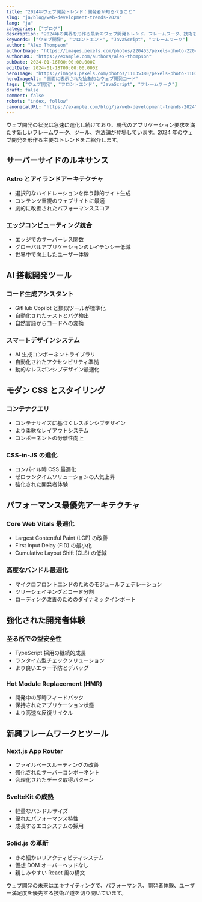 ```yaml
---
title: "2024年ウェブ開発トレンド：開発者が知るべきこと"
slug: "ja/blog/web-development-trends-2024"
lang: "ja"
categories: ["ブログ"]
description: "2024年の業界を形作る最新のウェブ開発トレンド、フレームワーク、技術を紹介します。最先端のツールと技術で一歩先を行きましょう。"
keywords: ["ウェブ開発", "フロントエンド", "JavaScript", "フレームワーク"]
author: "Alex Thompson"
authorImage: "https://images.pexels.com/photos/220453/pexels-photo-220453.jpeg?auto=compress&cs=tinysrgb&w=1260&h=750&dpr=1"
authorURL: "https://example.com/authors/alex-thompson"
pubDate: 2024-01-16T00:00:00.000Z
editDate: 2024-01-18T00:00:00.000Z
heroImage: "https://images.pexels.com/photos/11035380/pexels-photo-11035380.jpeg?auto=compress&cs=tinysrgb&w=1260&h=750&dpr=1"
heroImageAlt: "画面に表示された抽象的なウェブ開発コード"
tags: ["ウェブ開発", "フロントエンド", "JavaScript", "フレームワーク"]
draft: false
comment: false
robots: "index, follow"
canonicalURL: "https://example.com/blog/ja/web-development-trends-2024"
---
```


ウェブ開発の状況は急速に進化し続けており、現代のアプリケーション要求を満たす新しいフレームワーク、ツール、方法論が登場しています。2024 年のウェブ開発を形作る主要なトレンドをご紹介します。

## サーバーサイドのルネサンス

### Astro とアイランドアーキテクチャ

- 選択的なハイドレーションを伴う静的サイト生成
- コンテンツ重視のウェブサイトに最適
- 劇的に改善されたパフォーマンススコア

### エッジコンピューティング統合

- エッジでのサーバーレス関数
- グローバルアプリケーションのレイテンシー低減
- 世界中で向上したユーザー体験

## AI 搭載開発ツール

### コード生成アシスタント

- GitHub Copilot と類似ツールが標準化
- 自動化されたテストとバグ検出
- 自然言語からコードへの変換

### スマートデザインシステム

- AI 生成コンポーネントライブラリ
- 自動化されたアクセシビリティ準拠
- 動的なレスポンシブデザイン最適化

## モダン CSS とスタイリング

### コンテナクエリ

- コンテナサイズに基づくレスポンシブデザイン
- より柔軟なレイアウトシステム
- コンポーネントの分離性向上

### CSS-in-JS の進化

- コンパイル時 CSS 最適化
- ゼロランタイムソリューションの人気上昇
- 強化された開発者体験

## パフォーマンス最優先アーキテクチャ

### Core Web Vitals 最適化

- Largest Contentful Paint (LCP) の改善
- First Input Delay (FID) の最小化
- Cumulative Layout Shift (CLS) の低減

### 高度なバンドル最適化

- マイクロフロントエンドのためのモジュールフェデレーション
- ツリーシェイキングとコード分割
- ローディング改善のためのダイナミックインポート

## 強化された開発者体験

### 至る所での型安全性

- TypeScript 採用の継続的成長
- ランタイム型チェックソリューション
- より良いエラー予防とデバッグ

### Hot Module Replacement (HMR)

- 開発中の即時フィードバック
- 保持されたアプリケーション状態
- より高速な反復サイクル

## 新興フレームワークとツール

### Next.js App Router

- ファイルベースルーティングの改善
- 強化されたサーバーコンポーネント
- 合理化されたデータ取得パターン

### SvelteKit の成熟

- 軽量なバンドルサイズ
- 優れたパフォーマンス特性
- 成長するエコシステムの採用

### Solid.js の革新

- きめ細かいリアクティビティシステム
- 仮想 DOM オーバーヘッドなし
- 親しみやすい React 風の構文

ウェブ開発の未来はエキサイティングで、パフォーマンス、開発者体験、ユーザー満足度を優先する技術が道を切り開いています。
